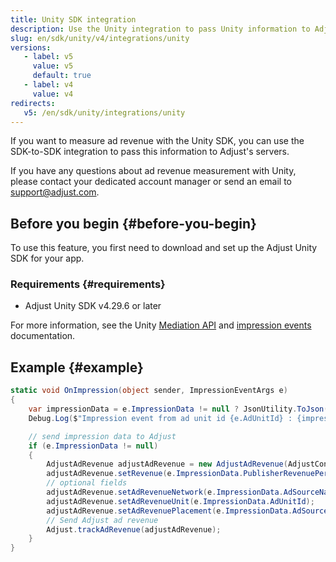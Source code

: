 ```yaml
---
title: Unity SDK integration
description: Use the Unity integration to pass Unity information to Adjust's servers.
slug: en/sdk/unity/v4/integrations/unity
versions:
   - label: v5
     value: v5
     default: true
   - label: v4
     value: v4
redirects:
   v5: /en/sdk/unity/integrations/unity
---
```


If you want to measure ad revenue with the Unity SDK, you can use the SDK-to-SDK integration to pass this information to Adjust's servers.

<Callout type="note">

If you have any questions about ad revenue measurement with Unity, please contact your dedicated account manager or send an email to support@adjust.com.

</Callout>

## Before you begin {#before-you-begin}

To use this feature, you first need to download and set up the Adjust Unity SDK for your app.

### Requirements {#requirements}

-  Adjust Unity SDK v4.29.6 or later

For more information, see the Unity [Mediation API](https://docs.unity.com/mediation/APIReferenceUnity.html) and [impression events](https://docs.unity.com/mediation/SDKIntegrationUnityImpressionEvents.html) documentation.

## Example {#example}

```cs
static void OnImpression(object sender, ImpressionEventArgs e)
{
    var impressionData = e.ImpressionData != null ? JsonUtility.ToJson(e.ImpressionData, true) : "null";
    Debug.Log($"Impression event from ad unit id {e.AdUnitId} : {impressionData}");

    // send impression data to Adjust
    if (e.ImpressionData != null)
    {
        AdjustAdRevenue adjustAdRevenue = new AdjustAdRevenue(AdjustConfig.AdjustAdRevenueSourceUnity);
        adjustAdRevenue.setRevenue(e.ImpressionData.PublisherRevenuePerImpression, e.ImpressionData.Currency);
        // optional fields
        adjustAdRevenue.setAdRevenueNetwork(e.ImpressionData.AdSourceName);
        adjustAdRevenue.setAdRevenueUnit(e.ImpressionData.AdUnitId);
        adjustAdRevenue.setAdRevenuePlacement(e.ImpressionData.AdSourceInstance);
        // Send Adjust ad revenue
        Adjust.trackAdRevenue(adjustAdRevenue);
    }
}
```
